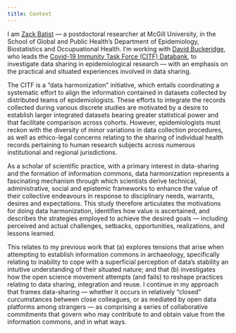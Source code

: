 ```yaml
---
title: Context
---
```


I am [Zack Batist](https://zackbatist.info) --- a postdoctoral researcher at McGill University, in the School of Global and Public Health's Department of Epidemiology, Biostatistics and Occupuational Health.
I'm working with [David Buckeridge](https://www.mcgill.ca/epi-biostat-occh/david-buckeridge), who leads the [Covid-19 Immunity Task Force (CITF) Databank](https://databank.citf.mcgill.ca/), to investigate data sharing in epidemiological research --- with an emphasis on the practical and situated experiences involved in data sharing.

The CITF is a "data harmonization" initiative, which entails coordinating a systematic effort to align the information contained in datasets collected by distributed teams of epidemiologists.
These efforts to integrate the records collected during various discrete studies are motivated by a desire to establish larger integrated datasets bearing greater statistical power and that facilitate comparison across cohorts.
However, epidemiologists must reckon with the diversity of minor variations in data collection procedures, as well as ethico-legal concerns relating to the sharing of individual health records pertaining to human research subjects across numerous institutional and regional jurisdictions.

As a scholar of scientific practice, with a primary interest in data-sharing and the formation of information commons, data harmonization represents a fascinating mechanism through which scientists derive technical, administrative, social and epistemic frameworks to enhance the value of their collective endeavours in response to disciplinary needs, warrants, desires and expectations.
This study therefore articulates the motivations for doing data harmonization, identifies how value is ascertained, and describes the strategies employed to achieve the desired goals --- including perceived and actual challenges, setbacks, opportunities, realizations, and lessons learned.

This relates to my previous work that (a) explores tensions that arise when attempting to establish information commons in archaeology, specifically relating to inability to cope with a superficial perception of data's stability an intuitive understanding of their situated nature; and that (b) investigates how the open science movement attempts (and fails) to reshape practices relating to data sharing, integration and reuse.
I continue in my approach that frames data-sharing --- whether it occurs in relatively "closed" curcumstances between close colleagues, or as mediated by open data platforms among strangers --- as comprising a series of collaborative commitments that govern who may contribute to and obtain value from the information commons, and in what ways.
